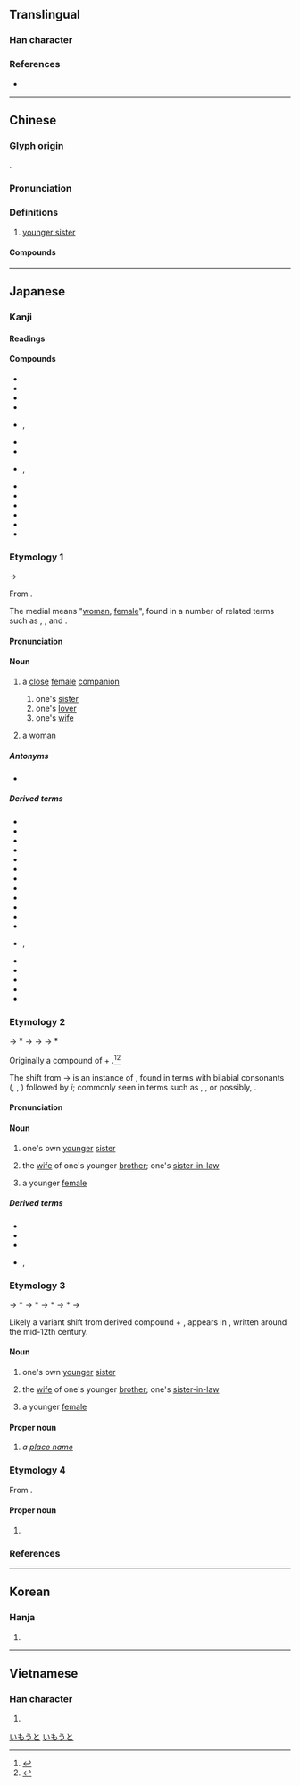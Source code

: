 {{also|妺}}
{{character info/new}}
==Translingual==

===Han character===
{{Han char|rn=38|rad=女|as=05|sn=8|four=45490|canj=VJD|ids=⿰女未}}
{{stroke order}}

===References===
* {{Han ref|kx=0257.280|dkj=06138|dj=0522.230|hdz=21034.060|uh=59B9}}

----

==Chinese==
{{zh-forms}}

===Glyph origin===
{{Han etym}}
{{Han compound|女|未|c1=s|c2=p|t1=female, woman|ls=psc}}.

===Pronunciation===
{{zh-pron
|m=mèi
|c=mui6,mui6-1,mui6-2
|h=pfs=moi
|mb=mṳē
|md=muói
|mn=xm,tp,mg,hc:bē/qz,sx,km,hc:bēr/zz:māi/kh,tn,yl,tc:mōe/lk:běr/xm:bōe/qz:mūi/zz:moāi
|mn_note=Xiamen: bē - vernacular; bōe - literary
Quanzhou: bēr - vernacular; mūi - literary
Zhangzhou: māi - vernacular; moāi - literary
|mn-t=muê6
|w=3me
|mc=y
|oc=y
|cat=n
}}

===Definitions===
{{zh-hanzi}}

# [[younger sister]]

====Compounds====
{{zh-der|fold=1|妹子|妹妹:younger sister|姐妹:sisters|姊妹:sisters|小妹:{{qualifier|Min Nan}} younger sister|你妹:{{qualifier|Mandarin}} my arse|細妹:{{qualifier|dialectal}} younger sister|伊妹|伊妹兒:{{qualifier|humorous|obsolete}} email|表妹|妹夫|堂妹|妹紙|鬼妹:{{qualifier|Cantonese}} a Caucasian girl|歸妹|辣妹:hot babe|阿妹:{{qualifier|Wu}} younger sister|兄弟姐妹:brothers and sisters|架妹|姊妹市|姊妹盟|姐妹花|兄妹|妹丈|弟妹|妻姊妹婚|內妹|妹婿|乾妹妹|堂姊妹|令妹|姨妹|姊妹行|姊妹校|大陸妹|太妹|師妹|嘉麗妹妹|十姊妹|女妹|手帕姊妹|祭妹文|花小妹|胞姊妹|鹹水妹|胞妹|酷妹|鍾馗嫁妹|老姐妹兒|蜆妹|蘇小妹|香火姊妹|表姐妹|把妹}}

----

==Japanese==

===Kanji===
{{ja-kanji|grade=2|rs=女05}}

====Readings====
{{ja-readings
|goon=まい, め
|kanon=ばい
|kun=いも-, いもうと-, いもと-
|nanori=せ
}}

====Compounds====
{{der-top|Compounds}}
* {{ja-r|貴妹|きまい}}
* {{ja-r|愚妹|ぐまい}}
* {{ja-r|兄妹|けいまい}}
* {{ja-r|実妹|じつまい}}
* {{ja-r|姉妹|しまい}}, {{ja-r|姉妹|きょうだい}}
* {{ja-r|従妹|じゅうまい}}
* {{ja-r|叔妹|しゅくまい}}
* {{ja-r|小妹|しょうまい|rom=-}}, {{ja-r|少妹|しょうまい}}
* {{ja-r|弟妹|ていまい}}
* {{ja-r|亡妹|ぼうまい}}
* {{ja-r|末妹|まつまい}}
* {{ja-r|令妹|れいまい}}
* {{ja-r|十姉妹|ジュウシマツ}}
* {{ja-r|妹尾|^せのお}}
{{der-bottom}}

===Etymology 1===
{{ja-kanjitab|いも|yomi=k}}
{{IPAfont|⟨imo<sub>1</sub>⟩}} → {{IPAchar|/imo/}}

From {{inh|ja|ojp|sort=いも|-}}.

The medial {{IPAchar|/-m-/}} means "[[woman]], [[female]]", found in a number of related terms such as {{m|ja|女|tr=<i>me</i>, <i>onna</i>||[[woman]]}}, {{m|ja|嫗|tr=omina||[[elderly]] woman}}, and {{m|ja|母|tr=omo||[[mother]]|pos=archaic}}.

====Pronunciation====
{{ja-pron|y=k|いも|acc=1|acc_ref=SMK2}}

====Noun====
{{ja-noun|いも}}

# {{lb|ja|archaic|usually from a male's viewpoint|sort=いも}} a [[close]] [[female]] [[companion]]
## one's [[sister]]
## one's [[lover]]
## one's [[wife]]
# {{lb|ja|archaic|usually from a female's viewpoint|sort=いも}} a [[woman]]

=====Antonyms=====
* {{ja-r|兄|せ|close [[male]] companion, [[man]]}}

=====Derived terms=====
{{der-top}}
* {{ja-r|妹|いもうと|one's younger sister}}
* {{ja-r|妹ら|いもら}}
* {{ja-r|妹 が 家 に|いも が いえ に|pos=pillow word}}
* {{ja-r|妹 が 績む|いも が うむ|pos=pillow word}}
* {{ja-r|妹 が 髪|いも が かみ|pos=pillow word}}
* {{ja-r|妹 が 着る|いも が きる|pos=pillow word}}
* {{ja-r|妹 が 袖|いも が そで|pos=pillow word}}
* {{ja-r|妹 が 手 を|いも が て を|pos=pillow word}}
* {{ja-r|妹 が 紐|いも が ひも|pos=pillow word}}
* {{ja-r|妹 が 目 を|いも が め を|pos=pillow word}}
* {{ja-r|妹許|いもがり}}
* {{ja-r|妹%姑|いも%-しゅうとめ}}
* {{ja-r|妹%兄|いも%せ|rom=-}}, {{ja-r|妹%背|いも%せ}}
* {{ja-r|妹 に 恋ひ|いも に こひ|rom=imo ni koi|pos=pillow word}}
* {{ja-r|妹山|いもやま}}
* {{ja-r|汝妹|なにも}}
* {{ja-r|継妹|ままいも}}
* {{ja-r|吾妹|わぎも}}
{{der-bottom}}

===Etymology 2===
{{IPAfont|⟨imo<sub>(1)</sub> pi<sub>1</sub>to<sub>2</sub>⟩}} → *{{IPAchar|/imopitə/}} → {{IPAchar|/imofito/}} → {{IPAchar|/imowito/}} → *{{IPAchar|/imowuto/}} {{IPAchar|/imoːto/}}

Originally a compound of {{m|ja||妹|tr=imo|pos=close female companion}} + {{m|ja|人|tr=hito||[[person]]}}.<ref>{{R:Daijirin}}</ref><ref>{{R:Daijisen}}</ref>

The shift from {{IPAchar|/imofito/}} → {{IPAchar|/imoːto/}} is an instance of {{m|ja|:w:ja:ウ音便|ウ音便|tr=u onbin|''u'' sound shift}}, found in terms with bilabial consonants ({{IPAchar|/m/}}, {{IPAchar|/b/}}, {{IPAchar|/w/}}) followed by ''i''; commonly seen in terms such as {{m|ja|玄人|tr=kurōto||[[professional]]}}, {{m|ja|素人|tr=shirōto||[[amateur]]}}, or possibly, {{m|ja|相撲|tr=sumō||[[sumo]]}}.

====Pronunciation====
{{ja-pron|y=k|いもうと|acc=4|acc_ref=SMK2,DJR,NHK}}

====Noun====
{{ja-noun|いもうと}}

# one's own [[younger]] [[sister]]
#: {{antonyms|ja|姉|tr=ane}}
# the [[wife]] of one's younger [[brother]]; one's [[sister-in-law]]
#: {{synonyms|ja|義妹|tr=gimai}}
# a younger [[female]]

=====Derived terms=====
{{der-top}}
* {{ja-r|妹%御|いもうと%-ご}}
* {{ja-r|妹 女郎|いもうと じょろう}}
* {{ja-r|妹%分|いもうと%ぶん}}
* {{ja-r|妹%婿|いもうと%-むこ|rom=-}}, {{ja-r|妹%聟|いもうと%-むこ}}
{{der-bottom}}

===Etymology 3===
{{ja-kanjitab|いもと|yomi=k}}
{{IPAchar|/imopitə/}} → *{{IPAchar|/imoputə/}} → *{{IPAchar|/imobutə/}} → *{{IPAchar|/imomutə/}} → *{{IPAchar|/imontə/}} → {{IPAchar|/imoto/}}

Likely a variant shift from derived compound {{m|ja||妹|tr=imo|pos=close female companion}} + {{m|ja|人|tr=hito||[[person]]}}, appears in ''{{w|The Tale of  Heiji}}'', written around the mid-12th century.

====Noun====
{{ja-noun|いもと}}

# one's own [[younger]] [[sister]]
#: {{antonyms|ja|姉|tr=ane}}
# the [[wife]] of one's younger [[brother]]; one's [[sister-in-law]]
#: {{synonyms|ja|義妹|tr=gimai}}
# a younger [[female]]

====Proper noun====
{{ja-pos|proper|いもと}}

# ''a [[place name]]''

===Etymology 4===
{{ja-kanjitab|まい|yomi=o}}
From {{der|ja|ltc|sort=まい|-}} {{ltc-l|妹}}.

====Proper noun====
{{ja-pos|proper|まい}}

# {{given name|female|lang=ja|A=a|sort=まい}}

===References===
<references/>

[[Category:Japanese basic words|いもうと]]
[[Category:ja:Family|いもうと]]

----

==Korean==

===Hanja===
{{ko-hanja|hangeul=매}}

# {{defn|lang=ko|sort=女05}}

----

==Vietnamese==

===Han character===
{{vi-hantu|[[muội]]|rs=女05}}

# {{defn|lang=vi|sort=女05}}